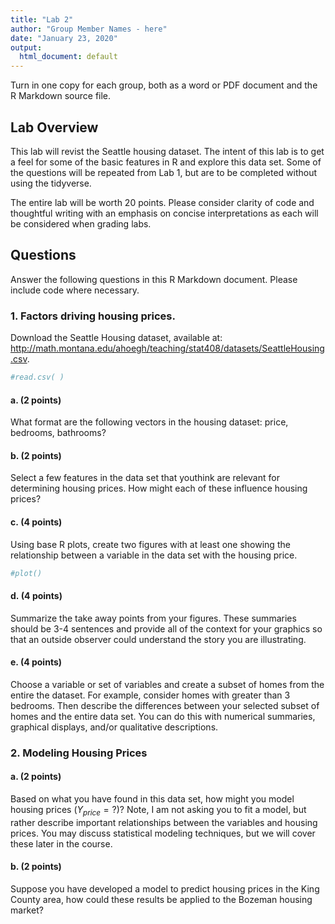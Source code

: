 ```yaml
---
title: "Lab 2"
author: "Group Member Names - here"
date: "January 23, 2020"
output:
  html_document: default
---
```


Turn in one copy for each group, both as a word or PDF document and the R Markdown source file.

## Lab Overview

This lab will revist the Seattle housing dataset. The intent of this lab is to get a feel for some of the basic features in R and explore this data set. Some of the questions will be repeated from Lab 1, but are to be completed without using the tidyverse.

The entire lab will be worth 20 points. Please consider clarity of code and thoughtful writing with an emphasis on concise interpretations as each will be considered when grading labs.

## Questions
Answer the following questions in this R Markdown document. Please include code where necessary.


### 1. Factors driving housing prices.
Download the Seattle Housing dataset, available at: [http://math.montana.edu/ahoegh/teaching/stat408/datasets/SeattleHousing.csv](http://math.montana.edu/ahoegh/teaching/stat408/datasets/SeattleHousing.csv).
```r
#read.csv( )
```


#### a. (2 points)
What format are the following vectors in the housing dataset: price, bedrooms, bathrooms?

#### b. (2 points)
Select a few features in the data set that youthink are relevant for determining housing prices. How might each of these influence housing prices?

#### c. (4 points)
Using base R plots, create two figures with at least one showing the relationship between a variable in the data set with the housing price.
```r
#plot()
```

#### d. (4 points)
Summarize the take away points from your figures. These summaries should be 3-4 sentences and provide all of the context for your graphics so that an outside observer could understand the story you are illustrating.


#### e. (4 points)
Choose a variable or set of variables and create a subset of homes from the entire the dataset. For example, consider homes with greater than 3 bedrooms. Then describe the differences between your selected subset of homes and the entire data set. You can do this with numerical summaries, graphical displays, and/or qualitative descriptions. 

### 2. Modeling Housing Prices

#### a. (2 points)
Based on what you have found in this data set, how might you model housing prices ($Y_{price} = ?$)? Note, I am not asking you to fit a model, but rather describe important relationships between the variables and housing prices. You may discuss statistical modeling techniques, but we will cover these later in the course.

#### b. (2 points)
Suppose you have developed a model to predict housing prices in the King County area, how could these results be applied to the Bozeman housing market?
